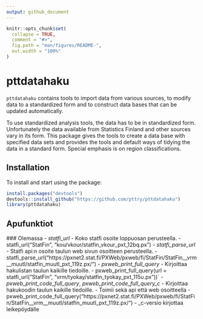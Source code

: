 ```yaml
---
output: github_document
---
```


<!-- README.md is generated from README.Rmd. Please edit that file -->

```r
knitr::opts_chunk$set(
  collapse = TRUE,
  comment = "#>",
  fig.path = "man/figures/README-",
  out.width = "100%"
)
```

# pttdatahaku

<!-- badges: start -->
<!-- badges: end -->

`pttdatahaku` contains tools to import data from various sources, to modify data to a standardized form and to construct data bases that can be updated automatically. 

To use standardized analysis tools, the data has to be in standardized form. Unfortunately the data available from Statistics Finland and other sources vary in its form. This package gives the tools to create a data base with specified data sets and provides the tools and default ways of tidying the data in a standard form. Special emphasis is on region classifications. 

## Installation

To install and start using the package:

```r

install.packages("devtools")
devtools::install_github("https://github.com/pttry/pttdatahaku")
library(pttdatahaku)

```


        
## Apufunktiot
  ### Olemassa
   - *statfi_url* 
      - Koko statfi osoite loppuosan perusteella.
      - statfi_url("StatFin", "kou/vkour/statfin_vkour_pxt_12bq.px")
   - *statfi_parse_url*
      - Statfi api:n osoite taulun web sivun osoitteen perusteella.
      - statfi_parse_url("https://pxnet2.stat.fi/PXWeb/pxweb/fi/StatFin/StatFin__vrm__muutl/statfin_muutl_pxt_119z.px/")
   - *pxweb_print_full_query* 
      - Kirjoittaa hakulistan taulun kaikille tiedoille.
      - pxweb_print_full_query(url = statfi_url("StatFin", "vrm/tyokay/statfin_tyokay_pxt_115u.px"))`
   - *pxweb_print_code_full_query*, *pxweb_print_code_full_query_c*
      - Kirjoittaa hakukoodin taulun kaikille tiedoille.
      - Toimii sekä api että web osoitteella
      - pxweb_print_code_full_query("https://pxnet2.stat.fi/PXWeb/pxweb/fi/StatFin/StatFin__vrm__muutl/statfin_muutl_pxt_119z.px/")
      - _c-versio kirjottaa leikepöydälle
      

